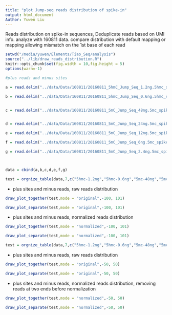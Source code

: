 ```yaml
---
title: "plot Jump-seq reads distribution of spike-in"
output: html_document
Author: Yuwen Liu
---
```


Reads distribution on spike-in sequences, Deduplicate reads based on UMI info. 
analyze with 160811 data. 
compare distribution with default mapping or mapping allowing mismatch on the 1st base of each read


```r
setwd("/media/yuwen/Elements/Tiao_Seq/analysis")
source("../lib/draw_reads_distribution.R")
knitr::opts_chunk$set(fig.width = 10,fig.height = 5)
options(warn=-1)
```

\newpage


```r
#plus reads and minus sites

a = read.delim("../data/Data/160811/20160811_5hmC_Jump_Seq_1.2ng.5hmc_spike_in.umi_encoded_adaptor_removed.sorted.dedup.bam.minus.sorted.5prime.bed.coverage.ave.perbase", header = FALSE, sep = "\t", stringsAsFactors = FALSE)

b = read.delim("../data/Data/160811/20160811_5hmC_Jump_Seq_0.6ng.5hmc_spike_in.umi_encoded_adaptor_removed.sorted.dedup.bam.minus.sorted.5prime.bed.coverage.ave.perbase", header = FALSE, sep = "\t", stringsAsFactors = FALSE)


c = read.delim("../data/Data/160811/20160811_5mC_Jump_Seq_48ng.5mc_spike_in.umi_encoded_adaptor_removed.sorted.dedup.bam.minus.sorted.5prime.bed.coverage.ave.perbase", header = FALSE, sep = "\t", stringsAsFactors = FALSE)


d = read.delim("../data/Data/160811/20160811_5mC_Jump_Seq_24ng.5mc_spike_in.umi_encoded_adaptor_removed.sorted.dedup.bam.minus.sorted.5prime.bed.coverage.ave.perbase", header = FALSE, sep = "\t", stringsAsFactors = FALSE)

e = read.delim("../data/Data/160811/20160811_5mC_Jump_Seq_12ng.5mc_spike_in.umi_encoded_adaptor_removed.sorted.dedup.bam.minus.sorted.5prime.bed.coverage.ave.perbase", header = FALSE, sep = "\t", stringsAsFactors = FALSE)

f = read.delim("../data/Data/160811/20160811_5mC_Jump_Seq_6ng.5mc_spike_in.umi_encoded_adaptor_removed.sorted.dedup.bam.minus.sorted.5prime.bed.coverage.ave.perbase", header = FALSE, sep = "\t", stringsAsFactors = FALSE)

g = read.delim("../data/Data/160811/20160811_5mC_Jump_Seq_2.4ng.5mc_spike_in.umi_encoded_adaptor_removed.sorted.dedup.bam.minus.sorted.5prime.bed.coverage.ave.perbase", header = FALSE, sep = "\t", stringsAsFactors = FALSE)



data = cbind(a,b,c,d,e,f,g)

test = orgnize_table(data,7,c("5hmc-1.2ng","5hmc-0.6ng","5mc-48ng","5mc-24ng","5mc-12ng","5mc-6ng","5mc-2.4ng"),seq(-98,101,1),c(1,200))

```

* plus sites and minus reads, raw reads distribution

```r
draw_plot_together(test,mode = "original",-100, 101)
```

```r
draw_plot_separate(test,mode = "original",-100, 101)
```

\newpage

* plus sites and minus reads, normalized reads distribution

```r
draw_plot_together(test,mode = "normalized",-100, 101)
```

```r
draw_plot_separate(test,mode = "normalized",-100, 101)
```

\newpage

```r
test = orgnize_table(data,7,c("5hmc-1.2ng","5hmc-0.6ng","5mc-48ng","5mc-24ng","5mc-12ng","5mc-6ng","5mc-2.4ng"),seq(-98,101,1),c(50,150))

```

* plus sites and minus reads, raw reads distribution

```r
draw_plot_together(test,mode = "original",-50, 50)
```



```r
draw_plot_separate(test,mode = "original",-50, 50)
```

\newpage
* plus sites and minus reads, normalized reads distribution, removing reads at two ends before normalization

```r
draw_plot_together(test,mode = "normalized",-50, 50)
```

```r
draw_plot_separate(test,mode = "normalized",-50, 50)
```
